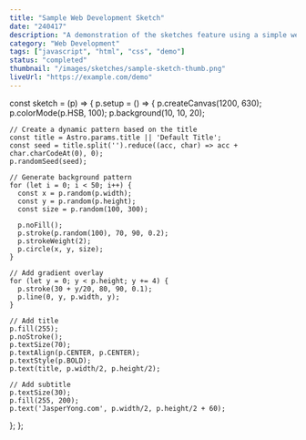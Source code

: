 ```yaml
---
title: "Sample Web Development Sketch"
date: "240417"
description: "A demonstration of the sketches feature using a simple web component"
category: "Web Development"
tags: ["javascript", "html", "css", "demo"]
status: "completed"
thumbnail: "/images/sketches/sample-sketch-thumb.png"
liveUrl: "https://example.com/demo"
---
```


const sketch = (p) => {
  p.setup = () => {
    p.createCanvas(1200, 630);
    p.colorMode(p.HSB, 100);
    p.background(10, 10, 20);
    
    // Create a dynamic pattern based on the title
    const title = Astro.params.title || 'Default Title';
    const seed = title.split('').reduce((acc, char) => acc + char.charCodeAt(0), 0);
    p.randomSeed(seed);
    
    // Generate background pattern
    for (let i = 0; i < 50; i++) {
      const x = p.random(p.width);
      const y = p.random(p.height);
      const size = p.random(100, 300);
      
      p.noFill();
      p.stroke(p.random(100), 70, 90, 0.2);
      p.strokeWeight(2);
      p.circle(x, y, size);
    }
    
    // Add gradient overlay
    for (let y = 0; y < p.height; y += 4) {
      p.stroke(30 + y/20, 80, 90, 0.1);
      p.line(0, y, p.width, y);
    }
    
    // Add title
    p.fill(255);
    p.noStroke();
    p.textSize(70);
    p.textAlign(p.CENTER, p.CENTER);
    p.textStyle(p.BOLD);
    p.text(title, p.width/2, p.height/2);
    
    // Add subtitle
    p.textSize(30);
    p.fill(255, 200);
    p.text('JasperYong.com', p.width/2, p.height/2 + 60);
  };
};
